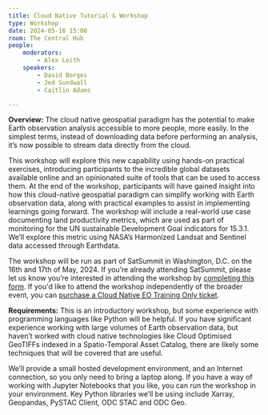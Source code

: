 ```yaml
---
title: Cloud Native Tutorial & Workshop
type: Workshop
date: 2024-05-16 15:00
room: The Central Hub
people:
    moderators:
        - Alex Leith
    speakers:
        - David Borges
        - Jed Sundwall
        - Caitlin Adams

---
```

**Overview:** The cloud native geospatial paradigm has the potential to make Earth observation analysis accessible to more people, more easily. In the simplest terms, instead of downloading data before performing an analysis, it’s now possible to stream data directly from the cloud. 

This workshop will explore this new capability using hands-on practical exercises, introducing participants to the incredible global datasets available online and an opinionated suite of tools that can be used to access them.
At the end of the workshop, participants will have gained insight into how this cloud-native geospatial paradigm can simplify working with Earth observation data, along with practical examples to assist in implementing learnings going forward.
The workshop will include a real-world use case documenting land productivity metrics, which are used as part of monitoring for the UN sustainable Development Goal indicators for 15.3.1. We’ll explore this  metric using NASA’s Harmonized Landsat and Sentinel data accessed through Earthdata.

The workshop will be run as part of SatSummit in Washington, D.C. on the 16th and 17th of May, 2024. If you’re already attending SatSummit, please let us know you’re interested in attending the workshop by [completing this form](https://docs.google.com/forms/d/e/1FAIpQLSddTDUaAzuJt9Ue7movvLShjoB6vdCNlidufDhBG8XAVkJ8GA/viewform?usp=sf_link). If you'd like to attend the workshop independently of the broader event, you can [purchase a Cloud Native EO Training Only ticket](https://www.tickettailor.com/events/satsummit2024/1151624#).

**Requirements:** This is an introductory workshop, but some experience with programming languages like Python will be helpful. If you have significant experience working with large volumes of Earth observation data, but haven’t worked with cloud native technologies like Cloud Optimised GeoTIFFs indexed in a Spatio-Temporal Asset Catalog, there are likely some techniques that will be covered that are useful.

We’ll provide a small hosted development environment, and an Internet connection, so you only need to bring a laptop along. If you have a way of working with Jupyter Notebooks that you like, you can run the workshop in your environment. Key Python libraries we’ll be using include Xarray, Geopandas, PySTAC Client, ODC STAC and ODC Geo.
